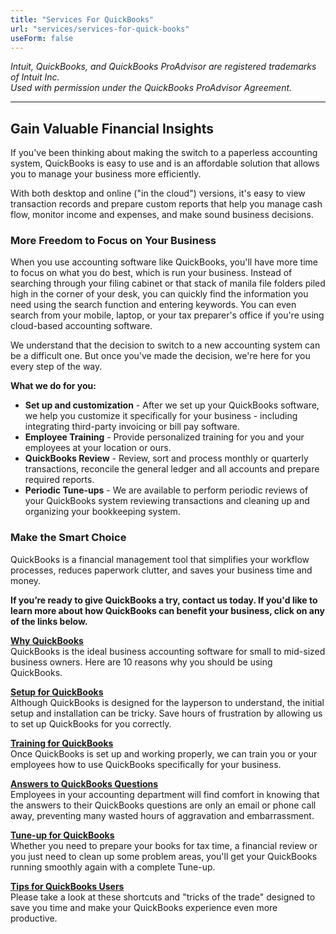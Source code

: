 ```yaml
---
title: "Services For QuickBooks"
url: "services/services-for-quick-books"
useForm: false
---
```


_Intuit, QuickBooks, and QuickBooks ProAdvisor are registered trademarks of Intuit Inc.  
Used with permission under the QuickBooks ProAdvisor Agreement._

* * *

**Gain Valuable Financial Insights**
------------------------------------

If you've been thinking about making the switch to a paperless accounting system, QuickBooks is easy to use and is an affordable solution that allows you to manage your business more efficiently.

With both desktop and online ("in the cloud") versions, it's easy to view transaction records and prepare custom reports that help you manage cash flow, monitor income and expenses, and make sound business decisions.

### More Freedom to Focus on Your Business

When you use accounting software like QuickBooks, you'll have more time to focus on what you do best, which is run your business. Instead of searching through your filing cabinet or that stack of manila file folders piled high in the corner of your desk, you can quickly find the information you need using the search function and entering keywords. You can even search from your mobile, laptop, or your tax preparer's office if you're using cloud-based accounting software.

We understand that the decision to switch to a new accounting system can be a difficult one. But once you've made the decision, we're here for you every step of the way.

**What we do for you:**

*   **Set up and customization** - After we set up your QuickBooks software, we help you customize it specifically for your business - including integrating third-party invoicing or bill pay software.
*   **Employee Training** - Provide personalized training for you and your employees at your location or ours.
*   **QuickBooks Review** - Review, sort and process monthly or quarterly transactions, reconcile the general ledger and all accounts and prepare required reports.
*   **Periodic Tune-ups** - We are available to perform periodic reviews of your QuickBooks system reviewing transactions and cleaning up and organizing your bookkeeping system.

### Make the Smart Choice

QuickBooks is a financial management tool that simplifies your workflow processes, reduces paperwork clutter, and saves your business time and money.

**If you’re ready to give QuickBooks a try, contact us today. If you'd like to learn more about how QuickBooks can benefit your business, click on any of the links below.**

**[Why QuickBooks](services/services-for-quick-books/why-quick-books)**  
QuickBooks is the ideal business accounting software for small to mid-sized business owners. Here are 10 reasons why you should be using QuickBooks.

**[Setup for QuickBooks](services/services-for-quick-books/setup-quick-books)**  
Although QuickBooks is designed for the layperson to understand, the initial setup and installation can be tricky. Save hours of frustration by allowing us to set up QuickBooks for you correctly.

**[Training for QuickBooks](services/services-for-quick-books/training-quick-books)**  
Once QuickBooks is set up and working properly, we can train you or your employees how to use QuickBooks specifically for your business.

**[Answers to QuickBooks Questions](services/services-for-quick-books/answers-to-quick-books)**  
Employees in your accounting department will find comfort in knowing that the answers to their QuickBooks questions are only an email or phone call away, preventing many wasted hours of aggravation and embarrassment.

**[Tune-up for QuickBooks](services/services-for-quick-books/tune-up-quick-books)**  
Whether you need to prepare your books for tax time, a financial review or you just need to clean up some problem areas, you'll get your QuickBooks running smoothly again with a complete Tune-up.

**[Tips for QuickBooks Users](services/services-for-quick-books/tips-quick-books)**  
Please take a look at these shortcuts and "tricks of the trade" designed to save you time and make your QuickBooks experience even more productive.